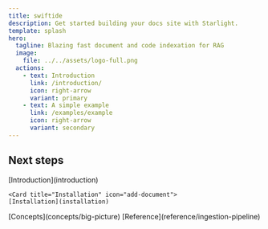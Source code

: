 ```yaml
---
title: swiftide
description: Get started building your docs site with Starlight.
template: splash
hero:
  tagline: Blazing fast document and code indexation for RAG
  image:
    file: ../../assets/logo-full.png
  actions:
    - text: Introduction
      link: /introduction/
      icon: right-arrow
      variant: primary
    - text: A simple example
      link: /examples/example
      icon: right-arrow
      variant: secondary
---
```



## Next steps

<CardGrid stagger>
	<Card title="Introduction" icon="pencil">
    [Introduction](introduction)
  </Card>

	<Card title="Installation" icon="add-document">
    [Installation](installation)
  </Card>
	<Card title="Concepts" icon="setting">
    [Concepts](concepts/big-picture)
  </Card>
	<Card title="Reference" icon="open-book">
    [Reference](reference/ingestion-pipeline)
  </Card>
</CardGrid>
